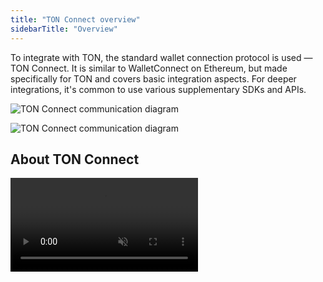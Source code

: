 ```yaml
---
title: "TON Connect overview"
sidebarTitle: "Overview"
---
```


To integrate with TON, the standard wallet connection protocol is used — TON Connect. It is similar to WalletConnect on Ethereum, but made specifically for TON and covers basic integration aspects. For deeper integrations, it's common to use various supplementary SDKs and APIs.

<img
  className="block dark:hidden"
  src="/resources/images/ton-connect/basic-schema.svg"
  alt="TON Connect communication diagram"
/>

<img
  className="hidden dark:block"
  src="/resources/images/ton-connect/basic-schema-dark.svg"
  alt="TON Connect communication diagram"
/>

## About TON Connect

<video autoPlay muted loop className="w-full rounded-xl" src="/resources/videos/TonConnect.mp4">
  Your browser does not support the <video> tag.
</video>

TON Connect enables secure communication between wallets and decentralized applications, allowing users to authorize transactions while maintaining control of their private keys.

TON Connect supports many wallets and is widely used across the TON ecosystem. TON Connect is the connection protocol for Telegram Mini Apps.

It provides a standard way for wallets and decentralized applications to connect across services such as DeFi, gaming, and payments.

For technical architecture details, see the TON Connect protocol specification on GitHub: [TON Connect protocol specification on GitHub](https://github.com/ton-blockchain/ton-connect).

## Web3 apps

Explore the demo apps made with React.

<Columns cols={2}>
  <Card
    title="Demo TON dApp with React"
    icon="link"
    href="https://ton-connect.github.io/demo-dapp-with-react-ui/"
    arrow="true"
  />
  <Card
    title="Demo TON dApp GitHub repository"
    icon="github"
    arrow="true"
    href="https://github.com/ton-connect/demo-dapp-with-react-ui"
  />
</Columns>

Integration and usage recipes.

<Columns cols={2}>
  <Card
    icon="flask"
    title="How to integrate a dApp with TON"
    href="/guidebook/dapp"
  />
  <Card
    icon="wrench"
    title="Common use cases"
    href="/guidebook/dapp#usage"
  />
</Columns>

Related reference pages.

<Columns cols={2}>
  <Card
    title="App manifest"
    icon="book"
    href="/ecosystem/ton-connect/manifest#app-manifest">
  </Card>
  <Card
    title="@tonconnect/sdk"
    arrow="true"
    href="https://ton-connect.github.io/sdk/modules/_tonconnect_sdk.html">
  </Card>
  <Card
    title="@tonconnect/ui"
    arrow="true"
    href="https://ton-connect.github.io/sdk/modules/_tonconnect_ui.html">
  </Card>
  <Card
    title="@tonconnect/ui-react"
    arrow="true"
    href="https://ton-connect.github.io/sdk/modules/_tonconnect_ui-react.html">
  </Card>
</Columns>

## Web3 wallets

Follow the step-by-step guide.

<Card
  icon="flask"
  title="How to make a wallet on TON"
  href="/guidebook/wallet">
</Card>

Related reference pages.

<Columns cols={2}>
  <Card
    title="Wallet manifest"
    icon="book"
    href="/ecosystem/ton-connect/manifest#wallet-manifest">
  </Card>
  <Card
    title="WalletKit reference"
    icon="book"
    href="/ecosystem/ton-connect/walletkit">
  </Card>
  <Card
    title="@tonconnect/protocol"
    arrow="true"
    href="https://ton-connect.github.io/sdk/modules/_tonconnect_protocol.html">
  </Card>
</Columns>

More TON Connect articles.

<Columns cols={3}>
  <Card
    title="QA Guide"
    icon="book"
    href="/ecosystem/ton-connect/walletkit/qa-guide">
  </Card>
  <Card
    title="Native or web wallets"
    icon="book"
    href="/ecosystem/ton-connect/walletkit/native-web">
  </Card>
  <Card
    title="In-app or browser extension wallets"
    icon="book"
    href="/ecosystem/ton-connect/walletkit/browser-extension">
  </Card>
</Columns>

## Complete integration recipes

Guides for end-to-end integration, from setup to deployment. Each recipe includes code examples, best practices, and troubleshooting.

<Columns cols={1}>
  <Card
    icon="flask"
    title="How to integrate TON into a Centralized Exchange (CEX)"
    href="/guidebook/cex"
  />
</Columns>

## Curated guides and tutorials from the community

Community tutorials with practical examples and alternative approaches to common integration tasks.

<Columns cols={1}>
  <Card
    icon="scroll"
    title="Index of curated community tutorials"
    href="/guidebook/more"
  />
</Columns>

## Join the community

Join the community channels for integration help and best practices.

<Columns cols={2}>
  <Card
    icon="telegram"
    title="Telegram folder with many developer chats"
    arrow="true"
    href="https://t.me/addlist/1r5Vcb8eljk5Yzcy"
  />
  <Card
    icon="person"
    title="List of skilled professionals and agencies"
    arrow="true"
    href="https://ton.org/en/talents"
  />
</Columns>

## See also

- [Technical specification of the TON Connect protocol (GitHub)](https://github.com/ton-blockchain/ton-connect)
- [Official list of wallets that support TON Connect (GitHub)](https://github.com/ton-blockchain/wallets-list)
- [TON Connect HTTP bridge (GitHub)](https://github.com/ton-connect/bridge)
